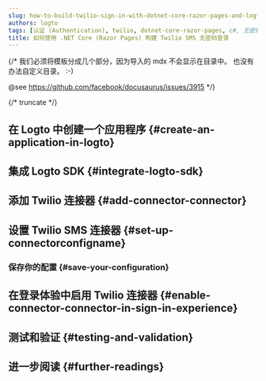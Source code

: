 ```yaml
---
slug: how-to-build-twilio-sign-in-with-dotnet-core-razor-pages-and-logto
authors: logto
tags: [认证 (Authentication), twilio, dotnet-core-razor-pages, c#, 无密码登录, 登录, 登录]
title: 如何使用 .NET Core (Razor Pages) 构建 Twilio SMS 无密码登录
---
```


{/*
  我们必须将模板分成几个部分，因为导入的 mdx 不会显示在目录中。
  也没有办法自定义目录。 :-)

  @see https://github.com/facebook/docusaurus/issues/3915
*/}



{/* truncate */}

<Intro connector={connector} sdk=".NET Core (Razor Pages)" link="https://learn.microsoft.com/aspnet/core/razor-pages" />

## 在 Logto 中创建一个应用程序 \{#create-an-application-in-logto}

<CreateApplication type="传统 Web" framework=".NET Core (Razor Pages)" />

## 集成 Logto SDK \{#integrate-logto-sdk}

<IntegrateSdk />

## 添加 Twilio 连接器 \{#add-connector-connector}

<AddPasswordlessConnector
  connector={connector}
  connectorType="SMS"
  passwordlessSignUpIdentifier="电话号码"
/>

## 设置 Twilio SMS 连接器 \{#set-up-connectorconfigname}

<ConnectorGuide />

### 保存你的配置 \{#save-your-configuration}

<SaveYourConfiguration connector={connector} />

## 在登录体验中启用 Twilio 连接器 \{#enable-connector-connector-in-sign-in-experience}

<EnablePasswordlessConnector
  connectorType="SMS"
  passwordlessSignUpIdentifier="电话号码"
/>

## 测试和验证 \{#testing-and-validation}

<TestingAndValidation connector={connector} sdk=".NET Core (Razor Pages)" />

## 进一步阅读 \{#further-readings}

<FurtherReadings />